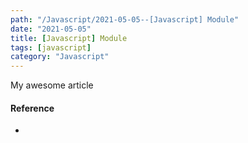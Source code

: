 ---
path: "/Javascript/2021-05-05--[Javascript] Module"
date: "2021-05-05"
title: [Javascript] Module
tags: [javascript]
category: "Javascript"
---

My awesome article

#### Reference

- [ ]()

